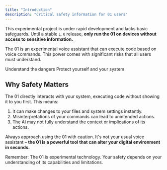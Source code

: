 ```yaml
---
title: "Introduction"
description: "Critical safety information for 01 users"
---
```


<Warning>This experimental project is under rapid development and lacks basic safeguards. Until a stable `1.0` release, **only run the 01 on devices without access to sensitive information.**</Warning>

The 01 is an experimental voice assistant that can execute code based on voice commands. This power comes with significant risks that all users must understand.

<CardGroup cols={2}>
  <Card title="Key Risks" href="/safety/risks">
    Understand the dangers
  </Card>
  <Card title="Safety Measures" href="/safety/measures">
    Protect yourself and your system
  </Card>
</CardGroup>

## Why Safety Matters

The 01 directly interacts with your system, executing code without showing it to you first. This means:

1. It can make changes to your files and system settings instantly.
2. Misinterpretations of your commands can lead to unintended actions.
3. The AI may not fully understand the context or implications of its actions.

Always approach using the 01 with caution. It's not your usual voice assistant – **the 01 is a powerful tool that can alter your digital environment in seconds.**

<Warning>Remember: The 01 is experimental technology. Your safety depends on your understanding of its capabilities and limitations.</Warning>